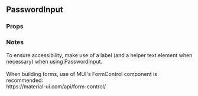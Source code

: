 

<div>
  <h2>PasswordInput</h2>
  <h3 style={{ position: 'relative', top: '20px' }}>Props</h3>
  <div style={{ marginBottom: '-11px' }}>
    <Props of={PasswordInput} />
  </div>
  <h3 style={{ marginBottom: '17px' }}>Notes</h3>
  <div style={{ fontFamily: 'monospace' }}>
    To ensure accessibility, make use of a label (and a helper text element when necessary) when
    using PasswordInput.
    <br />
    <br />
    When building forms, use of MUI's FormControl component is recommended:
    <br />
    <span style={docsLinkStyles}>https://material-ui.com/api/form-control/</span>
  </div>
</div>
